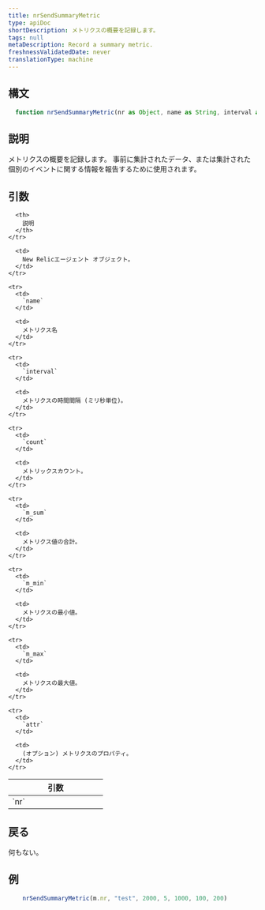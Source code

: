 ```yaml
---
title: nrSendSummaryMetric
type: apiDoc
shortDescription: メトリクスの概要を記録します。
tags: null
metaDescription: Record a summary metric.
freshnessValidatedDate: never
translationType: machine
---
```


## 構文

```js
  function nrSendSummaryMetric(nr as Object, name as String, interval as Integer, counter as dynamic, m_sum as dynamic, m_min as dynamic, m_max as dynamic, attr = invalid as Object) as Void
```

## 説明

メトリクスの概要を記録します。 事前に集計されたデータ、または集計された個別のイベントに関する情報を報告するために使用されます。

## 引数

<table>
  <thead>
    <tr>
      <th width="25%">
        引数
      </th>

      <th>
        説明
      </th>
    </tr>
  </thead>

  <tbody>
    <tr>
      <td>
        `nr`
      </td>

      <td>
        New Relicエージェント オブジェクト。
      </td>
    </tr>

    <tr>
      <td>
        `name`
      </td>

      <td>
        メトリクス名
      </td>
    </tr>

    <tr>
      <td>
        `interval`
      </td>

      <td>
        メトリクスの時間間隔 (ミリ秒単位)。
      </td>
    </tr>

    <tr>
      <td>
        `count`
      </td>

      <td>
        メトリックスカウント。
      </td>
    </tr>

    <tr>
      <td>
        `m_sum`
      </td>

      <td>
        メトリクス値の合計。
      </td>
    </tr>

    <tr>
      <td>
        `m_min`
      </td>

      <td>
        メトリクスの最小値。
      </td>
    </tr>

    <tr>
      <td>
        `m_max`
      </td>

      <td>
        メトリクスの最大値。
      </td>
    </tr>

    <tr>
      <td>
        `attr`
      </td>

      <td>
        (オプション) メトリクスのプロパティ。
      </td>
    </tr>
  </tbody>
</table>

## 戻る

何もない。

## 例

```js
  	nrSendSummaryMetric(m.nr, "test", 2000, 5, 1000, 100, 200)
```